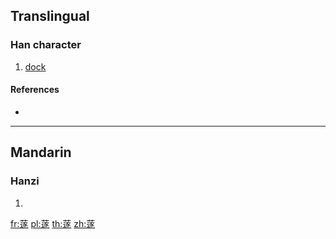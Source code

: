 {{character info/new}}
==Translingual==

===Han character===
{{Han char|rn=140|rad=艸|as=11|sn=17|four=44303|canj=TYMO}}

# [[dock]]

====References====
* {{Han ref|kx=1052.130|dkj=31719|dj=1514.240|hdz=53263.020|uh=84EB|ud=34027|bh=E762|bd=59234}}

----

==Mandarin==

===Hanzi===
{{cmn-hanzi|pin=[[zhú]] ([[zhu2]])|wg=chu<sup>2</sup>}}

# {{defn|lang=cmn|sort=艸11}}

[[fr:蓫]]
[[pl:蓫]]
[[th:蓫]]
[[zh:蓫]]